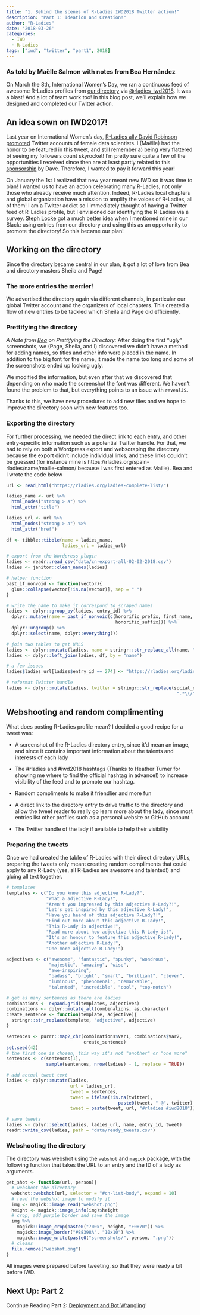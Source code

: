 ```yaml
---
title: "1. Behind the scenes of R-Ladies IWD2018 Twitter action!"
description: "Part 1: Ideation and Creation!"
author: "R-Ladies"
date: '2018-03-26'
categories: 
  - IWD
  - R-Ladies
tags: ["iwd", "twitter", "part1", 2018]
---
```


### As told by Maëlle Salmon with notes from Bea Hernández

On March the 8th, International Women's Day, we ran a continuous feed of awesome R-Ladies profiles from [our directory](http://rladies.org/directory/) via [\@rladies_iwd2018](https://twitter.com/rladies_iwd2018). It was a blast! And a lot of team work too! In this blog post, we'll explain how we designed and completed our Twitter action.

## An idea sown on IWD2017!

Last year on International Women's day, [R-Ladies ally David Robinson](https://twitter.com/drob/) [promoted](https://twitter.com/drob/status/839564664321282048) Twitter accounts of female data scientists. I (Maëlle) had the honor to be featured in this tweet, and still remember a) being very flattered b) seeing my followers count skyrocket! I'm pretty sure quite a few of the opportunities I received since then are at least partly related to this [sponsorship](https://robinsones.github.io/The-Importance-of-Sponsorship/) by Dave. Therefore, I wanted to pay it forward this year!

On January the 1st I realized that new year meant new IWD so it was time to plan! I wanted us to have an action celebrating many R-Ladies, not only those who already receive much attention. Indeed, R-Ladies local chapters and global organization have a mission to amplify the voices of R-Ladies, all of them! I am a Twitter addict so I immediately thought of having a Twitter feed ot R-Ladies profile, but I envisioned our identifying the R-Ladies via a survey. [Steph Locke](https://twitter.com/stefflocke?lang=es) got a much better idea when I mentioned mine in our Slack: using entries from our directory and using this as an opportunity to promote the directory! So this became our plan!

## Working on the directory

Since the directory became central in our plan, it got a lot of love from Bea and directory masters Sheila and Page!

### The more entries the merrier!

We advertised the directory again via different channels, in particular our global Twitter account and the organizers of local chapters. This created a flow of new entries to be tackled which Sheila and Page did efficiently.

### Prettifying the directory

*A Note from [Bea](https://twitter.com/chucheria) on Prettifying the Directory:* After doing the first "ugly" screenshots, we (Page, Sheila, and I) discovered we didn't have a method for adding names, so titles and other info were placed in the name. In addition to the big font for the name, it made the name too long and some of the screenshots ended up looking ugly.

We modified the information, but even after that we discovered that depending on who made the screenshot the font was different. We haven't found the problem to that, but everything points to an issue with `revealJS`.

Thanks to this, we have new procedures to add new files and we hope to improve the directory soon with new features too.

### Exporting the directory

For further processing, we needed the direct link to each entry, and other entry-specific information such as a potential Twitter handle. For that, we had to rely on both a Wordpress export and webscraping the directory because the export didn't include individual links, and these links couldn't be guessed (for instance mine is https://rladies.org/spain-rladies/name/maille-salmon/ because I was first entered as Maille). Bea and I wrote the code below

```r
url <- read_html("https://rladies.org/ladies-complete-list/")

ladies_name <- url %>%
  html_nodes("strong > a") %>%
  html_attr("title")

ladies_url <- url %>%
  html_nodes("strong > a") %>%
  html_attr("href")

df <- tibble::tibble(name = ladies_name,
                     ladies_url = ladies_url)

# export from the Wordpress plugin
ladies <- readr::read_csv("data/cn-export-all-02-02-2018.csv")
ladies <- janitor::clean_names(ladies)

# helper function
past_if_nonvoid <- function(vector){
  glue::collapse(vector[!is.na(vector)], sep = " ")
}

# write the name to make it correspond to scraped names
ladies <- dplyr::group_by(ladies, entry_id) %>%
  dplyr::mutate(name = past_if_nonvoid(c(honorific_prefix, first_name, middle_name, last_name,
                                         honorific_suffix))) %>%
  dplyr::ungroup() %>%
  dplyr::select(name, dplyr::everything())

# join two tables to get URLS
ladies <- dplyr::mutate(ladies, name = stringr::str_replace_all(name, "\\\\'", "’"))
ladies <- dplyr::left_join(ladies, df, by = "name")

# a few issues
ladies$ladies_url[ladies$entry_id == 274] <- "https://rladies.org/ladies-complete-list/name/bianca-furtuna/"

# reformat Twitter handle
ladies <- dplyr::mutate(ladies, twitter = stringr::str_replace(social_network_twitter_url,
                                                                ".*\\/", ""))


```


## Webshooting and random complimenting

What does posting R-Ladies profile mean? I decided a good recipe for a tweet was:

* A screenshot of the R-Ladies directory entry, since it'd mean an image, and since it contains important information about the talents and interests of each lady

* The #rladies and #iwd2018 hashtags (Thanks to Heather Turner for showing me where to find the official hashtag in advance!) to increase visibility of the feed and to promote our hashtag.

* Random compliments to make it friendlier and more fun

* A direct link to the directory entry to drive traffic to the directory and allow the tweet reader to really go learn more about the lady, since most entries list other profiles such as a personal website or GitHub account

* The Twitter handle of the lady if available to help their visibility

### Preparing the tweets

Once we had created the table of R-Ladies with their direct directory URLs, preparing the tweets only meant creating random compliments that could apply to any R-Lady (yes, all R-Ladies are awesome and talented!) and gluing all text together.

```r
# templates
templates <- c("Do you know this adjective R-Lady?",
               "What a adjective R-Lady!",
               "Aren't you impressed by this adjective R-Lady?!",
               "Let's get inspired by this adjective R-Lady!",
               "Have you heard of this adjective R-Lady?!",
               "Find out more about this adjective R-Lady!",
               "This R-Lady is adjective!",
               "Read more about how adjective this R-Lady is!",
               "It's an honour to feature this adjective R-Lady!",
               "Another adjective R-Lady!",
               "One more adjective R-Lady!")

adjectives <- c("awesome", "fantastic", "spunky", "wondrous",
                "majestic", "amazing", "wise",
                "awe-inspiring",
                "badass", "bright", "smart", "brilliant", "clever",
                "luminous", "phenomenal", "remarkable",
                "talented", "incredible", "cool", "top-notch")

# get as many sentences as there are ladies
combinations <- expand.grid(templates, adjectives)
combinations <- dplyr::mutate_all(combinations, as.character)
create_sentence <- function(template, adjective){
  stringr::str_replace(template, "adjective", adjective)
}

sentences <- purrr::map2_chr(combinations$Var1, combinations$Var2,
                             create_sentence)
set.seed(42)
# the first one is chosen, this way it's not "another" or "one more"
sentences <- c(sentences[1],
               sample(sentences, nrow(ladies) - 1, replace = TRUE))

# add actual tweet text
ladies <- dplyr::mutate(ladies,
                        url = ladies_url,
                        tweet = sentences,
                        tweet = ifelse(!is.na(twitter),
                                          paste0(tweet, " @", twitter), tweet),
                        tweet = paste(tweet, url, "#rladies #iwd2018"))

# save tweets
ladies <- dplyr::select(ladies, ladies_url, name, entry_id, tweet)
readr::write_csv(ladies, path = "data/ready_tweets.csv")

```

### Webshooting the directory

The directory was webshot using the `webshot` and `magick` package, with the following function that takes the URL to an entry and the ID of a lady as arguments.

```r
get_shot <- function(url, person){
  # webshoot the directory
  webshot::webshot(url, selector = "#cn-list-body", expand = 10)
  # read the webshot image to modify it
  img <- magick::image_read("webshot.png")
  height <- magick::image_info(img)$height
  # crop, add purple border and save the image
  img %>%
    magick::image_crop(paste0("700x", height, "+0+70")) %>%
    magick::image_border("#88398A", "10x10") %>%
    magick::image_write(paste0("screenshots/", person, ".png"))
  # cleans
  file.remove("webshot.png")
}
```
All images were prepared before tweeting, so that they were ready a bit before IWD.

## Next Up: Part 2

Continue Reading Part 2: [Deployment and Bot Wrangling](https://blog.rladies.org/post/deployment/)!